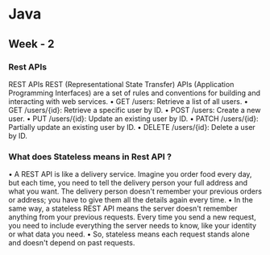 # Java

## Week - 2
### Rest APIs



REST APIs
REST (Representational State Transfer) APIs (Application Programming
Interfaces) are a set of rules and conventions for building and
interacting with web services.
• GET /users: Retrieve a list of all users.
• GET /users/{id}: Retrieve a specific user by ID.
• POST /users: Create a new user.
• PUT /users/{id}: Update an existing user by ID.
• PATCH /users/{id}: Partially update an existing user by ID.
• DELETE /users/{id}: Delete a user by ID.



### What does Stateless means in Rest API ?
• A REST API is like a delivery service. Imagine you order food every day, but each time, you need to tell the delivery person your full address and what you want. The delivery person doesn't remember your previous orders or address; you have to give them all the details again every time.
• In the same way, a stateless REST API means the server doesn't remember anything from your previous requests. Every time you send a new request, you need to include everything the server needs to know, like your identity or what data you need.
• So, stateless means each request stands alone and doesn't depend on past requests.